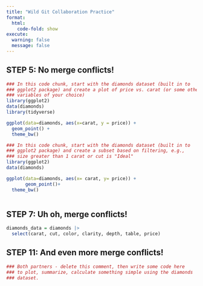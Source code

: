 ```yaml
---
title: "Wild Git Collaboration Practice"
format: 
  html:
    code-fold: show
execute: 
  warning: false
  message: false
---
```



## STEP 5: No merge conflicts!

```r
### In this code chunk, start with the diamonds dataset (built in to
### ggplot2 package) and create a plot of price vs. carat (or some other
### variables of your choice)
library(ggplot2)
data(diamonds)
library(tidyverse)

ggplot(data=diamonds, aes(x=carat, y = price)) + 
  geom_point() + 
  theme_bw()

```

```r
### In this code chunk, start with the diamonds dataset (built in to
### ggplot2 package) and create a subset based on filtering, e.g., 
### size greater than 1 carat or cut is "Ideal"
library(ggplot2)
data(diamonds)

ggplot(data=diamonds, aes(x= carat, y= price)) +
       geom_point()+
  theme_bw()
  

```

## STEP 7: Uh oh, merge conflicts!

```r
diamonds_data = diamonds |>
  select(carat, cut, color, clarity, depth, table, price)


```

## STEP 11: And even more merge conflicts!

```r
### Both partners - delete this comment, then write some code here
### to plot, summarize, calculate something simple using the diamonds
### dataset.


```

